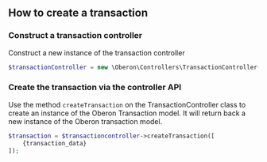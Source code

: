 ## How to create a transaction

### Construct a transaction controller

Construct a new instance of the transaction controller

```php
$transactionController = new \Oberon\Controllers\TransactionController();
```

### Create the transaction via the controller API

Use the method `createTransaction` on the TransactionController class to create an instance of the Oberon Transaction model. It will return back a new instance of the Oberon transaction model.

```php
$transaction = $transactioncontroller->createTransaction([
    {transaction_data}
]);
```